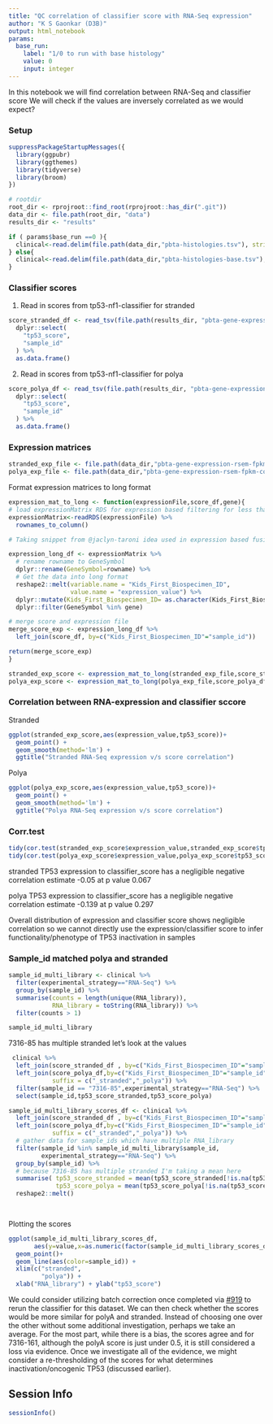 ```yaml
---
title: "QC correlation of classifier score with RNA-Seq expression"
author: "K S Gaonkar (D3B)"
output: html_notebook
params:
  base_run:
    label: "1/0 to run with base histology"
    value: 0
    input: integer
---
```

    
In this notebook we will find correlation between RNA-Seq and classifier score
We will check if the values are inversely correlated as we would expect?

### Setup
```r
suppressPackageStartupMessages({
  library(ggpubr)
  library(ggthemes)
  library(tidyverse)
  library(broom)
})

# rootdir
root_dir <- rprojroot::find_root(rprojroot::has_dir(".git"))
data_dir <- file.path(root_dir, "data")
results_dir <- "results"

if ( params$base_run ==0 ){
  clinical<-read.delim(file.path(data_dir,"pbta-histologies.tsv"), stringsAsFactors = FALSE)
} else{
  clinical<-read.delim(file.path(data_dir,"pbta-histologies-base.tsv"), stringsAsFactors = FALSE)  
}
```

### Classifier scores

 1) Read in scores from tp53-nf1-classifier for stranded
```r

score_stranded_df <- read_tsv(file.path(results_dir, "pbta-gene-expression-rsem-fpkm-collapsed.stranded_classifier_scores.tsv")) %>%
  dplyr::select(
    "tp53_score",
    "sample_id"
  ) %>%
  as.data.frame()

```

 2) Read in scores from tp53-nf1-classifier for polya
```r
score_polya_df <- read_tsv(file.path(results_dir, "pbta-gene-expression-rsem-fpkm-collapsed.polya_classifier_scores.tsv")) %>%
  dplyr::select(
    "tp53_score",
    "sample_id"
  ) %>%
  as.data.frame()

```

### Expression matrices

```r

stranded_exp_file <- file.path(data_dir,"pbta-gene-expression-rsem-fpkm-collapsed.stranded.rds")
polya_exp_file <- file.path(data_dir,"pbta-gene-expression-rsem-fpkm-collapsed.polya.rds")

```

Format expression matrices to long format

```r

expression_mat_to_long <- function(expressionFile,score_df,gene){
# load expressionMatrix RDS for expression based filtering for less than given threshold
expressionMatrix<-readRDS(expressionFile) %>% 
  rownames_to_column()

# Taking snippet from @jaclyn-taroni idea used in expression based fusion call filtering

expression_long_df <- expressionMatrix %>%
  # rename rowname to GeneSymbol
  dplyr::rename(GeneSymbol=rowname) %>%
  # Get the data into long format
  reshape2::melt(variable.name = "Kids_First_Biospecimen_ID",
                 value.name = "expression_value") %>%
  dplyr::mutate(Kids_First_Biospecimen_ID= as.character(Kids_First_Biospecimen_ID)) %>%
  dplyr::filter(GeneSymbol %in% gene) 

# merge score and expression file
merge_score_exp <- expression_long_df %>%
  left_join(score_df, by=c("Kids_First_Biospecimen_ID"="sample_id"))

return(merge_score_exp)
}

stranded_exp_score <- expression_mat_to_long(stranded_exp_file,score_stranded_df,"TP53")
polya_exp_score <- expression_mat_to_long(polya_exp_file,score_polya_df,"TP53")

```


### Correlation between RNA-expression and classifier sccore
Stranded 

```r

ggplot(stranded_exp_score,aes(expression_value,tp53_score))+
  geom_point() +
  geom_smooth(method='lm') +
  ggtitle("Stranded RNA-Seq expression v/s score correlation")

```
 
 Polya

```r
ggplot(polya_exp_score,aes(expression_value,tp53_score))+
  geom_point() +
  geom_smooth(method='lm') +
  ggtitle("Polya RNA-Seq expression v/s score correlation")

```

### Corr.test 

```r
tidy(cor.test(stranded_exp_score$expression_value,stranded_exp_score$tp53_score))
tidy(cor.test(polya_exp_score$expression_value,polya_exp_score$tp53_score))

```


stranded TP53 expression to classifier_score has a negligible 
negative correlation estimate -0.05 at p value 0.067

polya TP53 expression to classifier_score has a negligible 
negative correlation estimate -0.139 at p value 0.297

Overall distribution of expression and classifier score shows 
negligible correlation so we cannot directly use the expression/classifier 
score to infer functionality/phenotype of TP53 inactivation in samples

### Sample_id matched polya and stranded

```r

sample_id_multi_library <- clinical %>%
  filter(experimental_strategy=="RNA-Seq") %>%
  group_by(sample_id) %>%
  summarise(counts = length(unique(RNA_library)),
            RNA_library = toString(RNA_library)) %>%
  filter(counts > 1)

sample_id_multi_library 

```

7316-85 has multiple stranded let's look at the values
```r
 clinical %>%
  left_join(score_stranded_df , by=c("Kids_First_Biospecimen_ID"="sample_id")) %>%
  left_join(score_polya_df,by=c("Kids_First_Biospecimen_ID"="sample_id"),
            suffix = c("_stranded","_polya")) %>%
  filter(sample_id == "7316-85",experimental_strategy=="RNA-Seq") %>%
  select(sample_id,tp53_score_stranded,tp53_score_polya)
```


```r

sample_id_multi_library_scores_df <- clinical %>%
  left_join(score_stranded_df , by=c("Kids_First_Biospecimen_ID"="sample_id")) %>%
  left_join(score_polya_df,by=c("Kids_First_Biospecimen_ID"="sample_id"),
            suffix = c("_stranded","_polya")) %>%
  # gather data for sample_ids which have multiple RNA_library
  filter(sample_id %in% sample_id_multi_library$sample_id,
         experimental_strategy=="RNA-Seq") %>%
  group_by(sample_id) %>%
  # because 7316-85 has multiple stranded I'm taking a mean here 
  summarise( tp53_score_stranded = mean(tp53_score_stranded[!is.na(tp53_score_stranded)]),
             tp53_score_polya = mean(tp53_score_polya[!is.na(tp53_score_polya)])) %>%
  reshape2::melt()

  
```


Plotting the scores
```r

ggplot(sample_id_multi_library_scores_df,
       aes(y=value,x=as.numeric(factor(sample_id_multi_library_scores_df$variable)))) +
  geom_point()+
  geom_line(aes(color=sample_id)) +
  xlim(c("stranded",
         "polya")) + 
  xlab("RNA_library") + ylab("tp53_score")
```

We could consider utilizing batch correction once completed via [#919](https://github.com/AlexsLemonade/OpenPBTA-analysis/issues/919) to rerun the classifier for this dataset. We can then check whether the scores would be more similar for polyA and stranded. Instead of choosing one over the other without some additional investigation, perhaps we take an average. For the most part, while there is a bias, the scores agree and for 7316-161, although the polyA score is just under 0.5, it is still considered a loss via evidence. Once we investigate all of the evidence, we might consider a re-thresholding of the scores for what determines inactivation/oncogenic TP53 (discussed earlier).

## Session Info

```r
sessionInfo()
```
